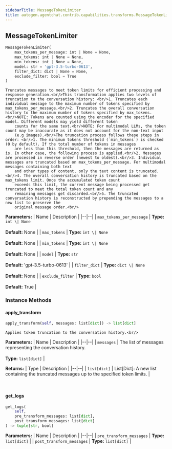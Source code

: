 ```yaml
---
sidebarTitle: MessageTokenLimiter
title: autogen.agentchat.contrib.capabilities.transforms.MessageTokenLimiter
---
```

<h2 id="autogen.agentchat.contrib.capabilities.transforms.MessageTokenLimiter" class="doc doc-heading">
    <code class="doc-symbol doc-symbol-heading doc-symbol-class"></code>
    <span class="doc doc-object-name doc-class-name">MessageTokenLimiter</span>
</h2>

```python
MessageTokenLimiter(
    max_tokens_per_message: int | None = None,
    max_tokens: int | None = None,
    min_tokens: int | None = None,
    model: str = 'gpt-3.5-turbo-0613',
    filter_dict: dict | None = None,
    exclude_filter: bool = True
)
```

    Truncates messages to meet token limits for efficient processing and response generation.<br/>This transformation applies two levels of truncation to the conversation history: <br/>1. Truncates each individual message to the maximum number of tokens specified by max_tokens_per_message.<br/>2. Truncates the overall conversation history to the maximum number of tokens specified by max_tokens.<br/>NOTE: Tokens are counted using the encoder for the specified model. Different models may yield different token
        counts for the same text.<br/>NOTE: For multimodal LLMs, the token count may be inaccurate as it does not account for the non-text input
        (e.g images).<br/>The truncation process follows these steps in order: <br/>1. The minimum tokens threshold (`min_tokens`) is checked (0 by default). If the total number of tokens in messages
        are less than this threshold, then the messages are returned as is. In other case, the following process is applied.<br/>2. Messages are processed in reverse order (newest to oldest).<br/>3. Individual messages are truncated based on max_tokens_per_message. For multimodal messages containing both text
        and other types of content, only the text content is truncated.<br/>4. The overall conversation history is truncated based on the max_tokens limit. Once the accumulated token count
        exceeds this limit, the current message being processed get truncated to meet the total token count and any
        remaining messages get discarded.<br/>5. The truncated conversation history is reconstructed by prepending the messages to a new list to preserve the
        original message order.<br/>

<b>Parameters:</b>
| Name | Description |
|--|--|
| `max_tokens_per_message` | **Type:** `int \| None`<br/><br/>**Default:** None |
| `max_tokens` | **Type:** `int \| None`<br/><br/>**Default:** None |
| `min_tokens` | **Type:** `int \| None`<br/><br/>**Default:** None |
| `model` | **Type:** `str`<br/><br/>**Default:** 'gpt-3.5-turbo-0613' |
| `filter_dict` | **Type:** `dict \| None`<br/><br/>**Default:** None |
| `exclude_filter` | **Type:** `bool`<br/><br/>**Default:** True |

### Instance Methods

<code class="doc-symbol doc-symbol-heading doc-symbol-method"></code>
#### apply_transform

```python
apply_transform(self, messages: list[dict]) -> list[dict]
```

    Applies token truncation to the conversation history.<br/>

<b>Parameters:</b>
| Name | Description |
|--|--|
| `messages` | The list of messages representing the conversation history.<br/><br/>**Type:** `list[dict]` |

<b>Returns:</b>
| Type | Description |
|--|--|
| `list[dict]` | List[Dict]: A new list containing the truncated messages up to the specified token limits. |

<br />

<code class="doc-symbol doc-symbol-heading doc-symbol-method"></code>
#### get_logs

```python
get_logs(
    self,
    pre_transform_messages: list[dict],
    post_transform_messages: list[dict]
) -> tuple[str, bool]
```

    

<b>Parameters:</b>
| Name | Description |
|--|--|
| `pre_transform_messages` | **Type:** `list[dict]` |
| `post_transform_messages` | **Type:** `list[dict]` |

<br />